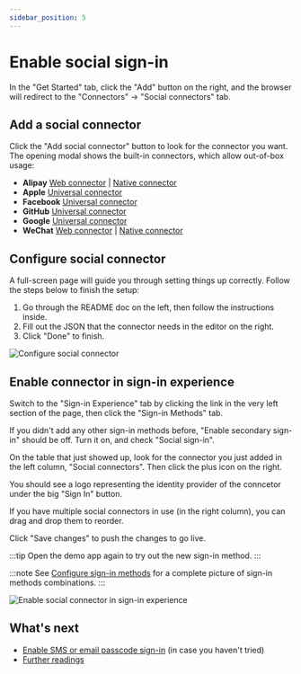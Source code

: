 ```yaml
---
sidebar_position: 5
---
```



# Enable social sign-in

In the "Get Started" tab, click the "Add" button on the right, and the browser will redirect to the "Connectors" -> "Social connectors" tab.

<ConnectorsIntro />

## Add a social connector

Click the "Add social connector" button to look for the connector you want. The opening modal shows the built-in connectors, which allow out-of-box usage:

- **Alipay** [Web connector](https://github.com/logto-io/logto/tree/master/packages/connector-alipay) | [Native connector](https://github.com/logto-io/logto/tree/master/packages/connector-alipay-native)
- **Apple** [Universal connector](https://github.com/logto-io/logto/tree/master/packages/connector-apple)
- **Facebook** [Universal connector](https://github.com/logto-io/logto/tree/master/packages/connector-facebook)
- **GitHub** [Universal connector](https://github.com/logto-io/logto/tree/master/packages/connector-github)
- **Google** [Universal connector](https://github.com/logto-io/logto/tree/master/packages/connector-google)
- **WeChat** [Web connector](https://github.com/logto-io/logto/tree/master/packages/connector-wechat-web) | [Native connector](https://github.com/logto-io/logto/tree/master/packages/connector-wechat-native)

<ConnectorsWip />

## Configure social connector

A full-screen page will guide you through setting things up correctly. Follow the steps below to finish the setup:

1. Go through the README doc on the left, then follow the instructions inside.
2. Fill out the JSON that the connector needs in the editor on the right.
3. Click "Done" to finish.

![Configure social connector](./assets/configure-social-connector.png)

## Enable connector in sign-in experience

Switch to the "Sign-in Experience" tab by clicking the link in the very left section of the page, then click the "Sign-in Methods" tab.

If you didn't add any other sign-in methods before, "Enable secondary sign-in" should be off. Turn it on, and check "Social sign-in".

On the table that just showed up, look for the connector you just added in the left column, "Social connectors". Then click the plus icon on the right.

You should see a logo representing the identity provider of the conncetor under the big "Sign In" button.

If you have multiple social connectors in use (in the right column), you can drag and drop them to reorder.

Click "Save changes" to push the changes to go live.

:::tip
Open the demo app again to try out the new sign-in method.
:::

:::note
See [Configure sign-in methods](../../recipes/customize-sie/configure-sign-in-methods.mdx) for a complete picture of sign-in methods combinations.
:::

![Enable social connector in sign-in experience](./assets/sie-enable-social-connector.png)

## What's next

- [Enable SMS or email passcode sign-in](./enable-passcode-sign-in.mdx) (in case you haven't tried)
- [Further readings](./further-readings.md)
